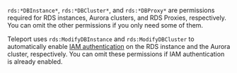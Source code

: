 `rds:*DBInstance*`, `rds:*DBCluster*`, and `rds:*DBProxy*` are permissions
required for RDS instances, Aurora clusters, and RDS Proxies, respectively. You
can omit the other permissions if you only need some of them.

Teleport uses `rds:ModifyDBInstance` and `rds:ModifyDBCluster` to automatically
enable [IAM
authentication](https://docs.aws.amazon.com/AmazonRDS/latest/UserGuide/UsingWithRDS.IAMDBAuth.html)
on the RDS instance and the Aurora cluster, respectively. You can omit these
permissions if IAM authentication is already enabled.
